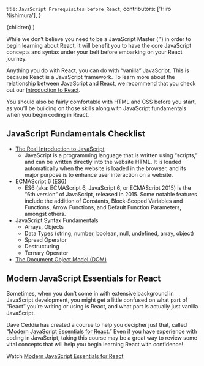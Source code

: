   title: `JavaScript Prerequisites before React`,
  contributors: ['Hiro Nishimura'],
}

  <FancyGuideLayout frontMatter={meta}>{children}</FancyGuideLayout>
)

<ProseSection>


While we don’t believe you need to be a JavaScript Master (™) in order to begin learning about React, it will benefit you to have the core JavaScript concepts and syntax under your belt before embarking on your React journey.

Anything you do with React, you can do with “vanilla” JavaScript. This is because React is a JavaScript framework. To learn more about the relationship between JavaScript and React, we recommend that you check out our [Introduction to React](/learn/react/beginners/wtf-is-react).

You should also be fairly comfortable with HTML and CSS before you start, as you’ll be building on those skills along with JavaScript fundamentals when you begin coding in React.

## JavaScript Fundamentals Checklist

- [The Real Introduction to JavaScript]()
  - JavaScript is a programming language that is written using “scripts,” and can be written directly into the website HTML. It is loaded automatically when the website is loaded in the browser, and its major purpose is to enhance user interaction on a website.
- ECMAScript 6 (ES6)
  - ES6 (aka: ECMAScript 6, JavaScript 6, or ECMAScript 2015) is the “6th version” of JavaScript, released in 2015. Some notable features include the addition of Constants, Block-Scoped Variables and Functions, Arrow Functions, and Default Function Parameters, amongst others.
- JavaScript Syntax Fundamentals
  - Arrays, Objects
  - Data Types (string, number, boolean, null, undefined, array, object)
  - Spread Operator
  - Destructuring
  - Ternary Operator
- [The Document Object Model (DOM)](/learn/javascript/the-dom)

## Modern JavaScript Essentials for React

Sometimes, when you don’t come in with extensive background in JavaScript development, you might get a little confused on what part of “React” you’re writing or using is React, and what part is actually just vanilla JavaScript.

Dave Ceddia has created a course to help you decipher just that, called “[Modern JavaScript Essentials for React](https://egghead.io/courses/modern-javascript-essentials-for-react).” Even if you have experience with coding in JavaScript, taking this course may be a great way to review some vital concepts that will help you begin learning React with confidence!

<Callout>


Watch [Modern JavaScript Essentials for React](https://egghead.io/courses/modern-javascript-essentials-for-react)

</Callout>


</ProseSection>

